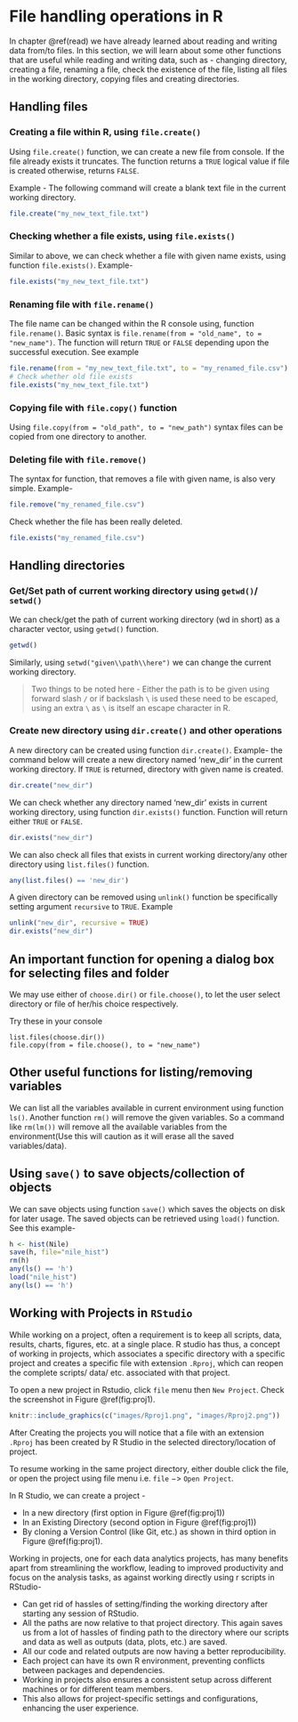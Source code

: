 # File handling operations in R {#file}

In chapter \@ref(read) we have already learned about reading and writing data from/to files.  In this section, we will learn about some other functions that are useful while reading and writing data, such as - changing directory, creating a file, renaming a file, check the existence of the file, listing all files in the working directory, copying files and creating directories.

## Handling files

### Creating a file within R, using `file.create()` 

Using `file.create()` function\index{file.create() function}, we can create a new file from console.  If the file already exists it truncates. The function returns a `TRUE` logical value if file is created otherwise, returns `FALSE`.

Example - The following command will create a blank text file in the current working directory.

```r
file.create("my_new_text_file.txt")
```

### Checking whether a file exists, using `file.exists()`

Similar to above, we can check whether a file with given name exists, using function\index{file.exists() function} `file.exists()`.  Example- 

```r
file.exists("my_new_text_file.txt")
```

### Renaming file with `file.rename()`

The file name can be changed within the R console using, function\index{file.rename() function} `file.rename()`.  Basic syntax is `file.rename(from = "old_name", to = "new_name")`.  The function will return `TRUE` or `FALSE` depending upon the successful execution. See example

```r
file.rename(from = "my_new_text_file.txt", to = "my_renamed_file.csv")
# Check whether old file exists
file.exists("my_new_text_file.txt")
```

### Copying file with `file.copy()` function
Using `file.copy(from = "old_path", to = "new_path")` syntax \index{file.copy() function} files can be copied from one directory to another.

### Deleting file with `file.remove()`

The syntax for function\index{file.remove() function}, that removes a file with given name, is also very simple.  Example-

```r
file.remove("my_renamed_file.csv")
```
Check whether the file has been really deleted.
```r
file.exists("my_renamed_file.csv")
```

## Handling directories

### Get/Set path of current working directory using `getwd()`/ `setwd()`

We can check/get the path of current working directory (wd in short) as a character vector, using `getwd()` \index{getwd() function} function.

```r
getwd()
```
Similarly, using `setwd("given\\path\\here")` we can change the current working directory.\index{setwd() function}

> Two things to be noted here - Either the path is to be given using forward slash `/` or if backslash `\` is used these need to be escaped, using an extra `\` as `\` is itself an escape character in R.

### Create new directory using `dir.create()` and other operations

A new directory can be created using function\index{dir.create() function} `dir.create()`.  Example- the command below will create a new directory named 'new_dir' in the current working directory. If `TRUE` is returned, directory with given name is created.

```r
dir.create("new_dir")
```

We can check whether any directory named 'new_dir' exists in current working directory, using function\index{dir.exists() function} `dir.exists()` function.  Function will return either `TRUE` or `FALSE`.

```r
dir.exists("new_dir")
```

We can also check all files that exists in current working directory/any other directory using `list.files()`\index{list.files() function} function.

```r
any(list.files() == 'new_dir')
```

A given directory can be removed using `unlink()` function\index{unlink() function} be specifically setting argument `recursive` to `TRUE`.  Example
```r
unlink("new_dir", recursive = TRUE)
dir.exists("new_dir")
```

## An important function for opening a dialog box for selecting files and folder

We may use either of `choose.dir()`\index{choose.dir() function} or `file.choose()`\index{file.choose() function}, to let the user select directory or file of her/his choice respectively.

Try these in your console
```
list.files(choose.dir())
file.copy(from = file.choose(), to = "new_name")
```

## Other useful functions for listing/removing variables
We can list all the variables available in current environment using function `ls()`\index{ls() function}.  Another function `rm()`\index{rm() function} will remove the given variables.  So a command like `rm(lm())` will remove all the available variables from the environment(Use this will caution as it will erase all the saved variables/data).  

## Using `save()` to save objects/collection of objects
We can save objects using function `save()` \index{save() function}which saves the objects on disk for later usage.  The saved objects can be retrieved using `load()`\index{load() function} function.  See this example-
```r
h <- hist(Nile)
save(h, file="nile_hist")
rm(h)
any(ls() == 'h')
load("nile_hist")
any(ls() == 'h')
```


## Working with Projects in `RStudio`
While working on a project, often a requirement is to keep all scripts, data, results, charts, figures, etc. at a single place.  R studio has thus, a concept of working in projects\index{Projects in R Studio}, which associates a specific directory with a specific project and creates a specific file with extension `.Rproj`, which can reopen the complete scripts/ data/ etc. associated with that project.  

To open a new project in Rstudio, click `file` menu then `New Project`.  Check the  screenshot in Figure \@ref(fig:proj1).

```r
knitr::include_graphics(c("images/Rproj1.png", "images/Rproj2.png"))
```

After Creating the projects you will notice that a file with an extension `.Rproj` has been created by R Studio in the selected directory/location of project.  

To resume working in the same project directory, either double click the file, or open the project using file menu i.e. `file` $->$ `Open Project`.

In R Studio, we can create a project -

- In a new directory (first option in Figure \@ref(fig:proj1))
- In an Existing Directory (second option in Figure \@ref(fig:proj1))
- By cloning a Version Control (like Git, etc.) as shown in third option in Figure \@ref(fig:proj1).

Working in projects, one for each data analytics projects, has many benefits apart from streamlining the workflow, leading to improved productivity and focus on the analysis tasks, as against working directly using r scripts in RStudio-

+ Can get rid of hassles of setting/finding the working directory after starting any session of RStudio.
+ All the paths are now relative to that project directory.  This again saves us from a lot of hassles of finding path to the directory where our scripts and data as well as outputs (data, plots, etc.) are saved.
+ All our code and related outputs are now having a better reproducibility.
+ Each project can have its own R environment, preventing conflicts between packages and dependencies.
+ Working in projects also ensures a consistent setup across different machines or for different team members.
+ This also allows for project-specific settings and configurations, enhancing the user experience.


